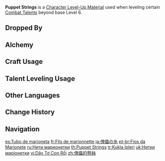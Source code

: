 {{Item Infobox
|id           = 113041
|image        = Item Puppet Strings.png
|type         = Character Level-Up Materials
|invCategory  = Character Development Items
|group        = Everlasting Lord of Arcane Wisdom Materials
|group2       = Weekly Boss Drops
|quality      = 5
|description  = Tubes that were inserted into the mechanical [[Scaramouche|puppet]]'s back. The colors that flow within them are sometimes dull, and at others, vibrant. The contrast is so great as to be fearful.<br>They provided power to the mechanical puppet, and at the same time served as its strings, controlling it and binding it.<br>Once the support of these tubes is lost, the puppet becomes as weak as a newborn infant, barely able to even move.
|source1      = Lv. 70+ [[Joururi Workshop]] Reward
}}
'''Puppet Strings''' is a [[Character Level-Up Material]] used when leveling certain [[Combat Talents]] beyond base Level 6.

==Dropped By==
{{Dropped By|level=70}}

==Alchemy==
{{Recipe
|type = Converting
|Mirror of Mushin = 1
|Dream Solvent = 1
|sort = Mirror of Mushin;Dream Solvent
}}
{{Recipe
|type = Converting
|Daka's Bell = 1
|Dream Solvent = 1
|sort = Daka's Bell;Dream Solvent
}}

==Craft Usage==
{{Craft Usage}}

==Talent Leveling Usage==
{{Talent Leveling Usage}}

==Other Languages==
{{Other Languages
|en      = Puppet Strings
|zhs     = 傀儡的悬丝
|zhs_rm  = Kuǐlěi de Xuánsī
|zht     = 傀儡的懸絲
|zht_rm  = Kuǐlěi de Xuánsī
|zh_tl   = 
|ja      = 傀儡の糸
|ja_rm   = Kairai no Ito
|ja_tl   = Puppet Strings
|ko      = 꼭두각시 줄
|ko_tl   = Puppet Strings
|es      = Tubo de marioneta
|es_tl   = Puppet Tube
|fr      = Fils de marionnette
|fr_tl   = Puppet Strings
|ru      = Нити марионетки
|ru_tl   = Puppet Strings
|th      = Puppet Strings
|vi      = Dây Tơ Con Rối
|vi_tl   = 
|de      = Puppenstränge
|de_tl   = Puppet Strings
|id      = Puppet Strings
|pt      = Fios da Marionete
|pt_tl   = 
|tr      = Kukla İpleri
|tr_tl   = Puppet Strings
|it      = Fili del burattino
|it_tl   = Strings of the Puppet
}}

==Change History==
{{Change History|3.2}}

==Navigation==
{{Development Item Navbox|Character Level-Up Materials}}

[[es:Tubo de marioneta]]
[[fr:Fils de marionnette]]
[[ja:傀儡の糸]]
[[pt-br:Fios da Marionete]]
[[ru:Нити марионетки]]
[[th:Puppet Strings]]
[[tr:Kukla İpleri]]
[[uk:Нитки маріонетки]]
[[vi:Dây Tơ Con Rối]]
[[zh:傀儡的懸絲]]